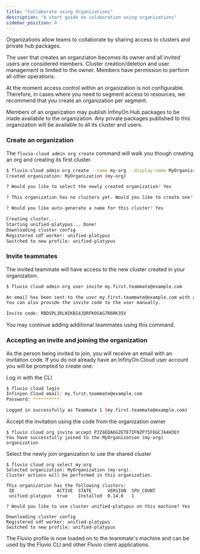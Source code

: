```yaml
---
title: "Collaborate using Organizations"
description: "A short guide on colaboration using organizations"
sidebar_position: 4
---
```


Organizations allow teams to collaborate by sharing access to clusters and private hub packages.

The user that creates an organziaton becomes its owner and all invited users are considered members. Cluster creation/deletion and user management is limited to the owner. 
Members have permission to perform all other operations.

At the moment access control within an organization is not configurable. 
Therefore, in cases where you need to segment access to resources, we recommend that you create an organization per segment.

Members of an organization may publish InfinyOn Hub packages to be made availabile to the organization.
Any private packages published to this organization will be available to all its cluster and users.

### Create an organization

The `fluvio-cloud admin org create` command will walk you though creating an org and creating its first cluster.

```bash
$ fluvio-cloud admin org create --name my-org --display-name MyOrganization
Created organization: MyOrganization (my-org)

? Would you like to select the newly created organization? Yes

? This organization has no clusters yet. Would you like to create one? Yes

? Would you like auto-generate a name for this cluster? Yes

Creating cluster...
Starting unified-platypus... Done!
Downloading cluster config
Registered sdf worker: unified-platypus
Switched to new profile: unified-platypus
```

### Invite teammates

The invited teammate will have access to the new cluster created in your organization.

```bash
$ fluvio cloud admin org user invite my.first.teammate@example.com

An email has been sent to the user my.first.teammate@example.com with an invite code.
You can also provide the invite code to the user manually.

Invite code: RBDSPL3RLNIKBI4JQRFKOSAG7R6RK35V
```

You may continue adding additional teammates using this command.


### Accepting an invite and joining the organization

As the person being invited to join, you will receive an email with an invitation code. 
If you do not already have an InfinyOn Cloud user account you will be prompted to create one.

Log in with the CLI

```bash
$ fluvio cloud login
Infinyon Cloud email: my.first.teammate@example.com
Password: **********

Logged in successfully as Teammate 1 (my.first.teammate@example.com)
```

Accept the invitation using the code from the organization owner
```
$ fluvio cloud org invite accept P2Z4EDA6G2ETE7IFNZP75F6GC7A4H3EY
You have successfully joined to the MyOrganization (my-org) organization
```

Select the newly join organization to use the shared cluster
```
$ fluvio cloud org select my-org
Selected organization: MyOrganization (my-org).
Cluster actions will be performed in this organization.

This organization has the following clusters:
 ID                ACTIVE  STATE      VERSION  SPU_COUNT
 unified-platypus  true    Installed  0.14.0   1

? Would you like to use cluster unified-platypus on this machine? Yes

Downloading cluster config
Registered sdf worker: unified-platypus
Switched to new profile: unified-platypus
```

The Fluvio profile is now loaded on to the teammate's machine and can be used by the Fluvio CLI and other Fluvio client applications.

[InfinyOn Cloud]: https://infinyon.cloud
[Cloud CLI]: cloud/cli/overview.mdx
[Cloud CLI docs]: cloud/cli/overview.mdx
